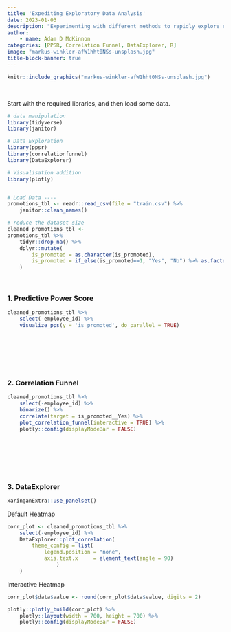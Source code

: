 ```yaml
---
title: 'Expediting Exploratory Data Analysis'
date: 2023-01-03
description: "Experimenting with different methods to rapidly explore relationships within datasets prior to performing other analytic activities."
author: 
    - name: Adam D McKinnon
categories: [PPSR, Correlation Funnel, DataExplorer, R]
image: "markus-winkler-afW1hht0NSs-unsplash.jpg"
title-block-banner: true
---
```


```r
knitr::include_graphics("markus-winkler-afW1hht0NSs-unsplash.jpg")

```

<br>

Start with the required libraries, and then load some data.

```r

# data manipulation
library(tidyverse)
library(janitor)

# Data Exploration
library(ppsr)
library(correlationfunnel)
library(DataExplorer)

# Visualisation addition
library(plotly)


# Load Data ----
promotions_tbl <- readr::read_csv(file = "train.csv") %>% 
    janitor::clean_names()

# reduce the dataset size
cleaned_promotions_tbl <-
promotions_tbl %>%
    tidyr::drop_na() %>% 
    dplyr::mutate(
        is_promoted = as.character(is_promoted),
        is_promoted = if_else(is_promoted==1, "Yes", "No") %>% as.factor()
    )

```

<br>

### 1. Predictive Power Score

```r

cleaned_promotions_tbl %>%
    select(-employee_id) %>%
    visualize_pps(y = 'is_promoted', do_parallel = TRUE)

```

<br>

<br>

<br>

### 2. Correlation Funnel

```r

cleaned_promotions_tbl %>% 
    select(-employee_id) %>% 
    binarize() %>% 
    correlate(target = is_promoted__Yes) %>% 
    plot_correlation_funnel(interactive = TRUE) %>% 
    plotly::config(displayModeBar = FALSE)


```

<br>

<br>

<br>

### 3. DataExplorer

```r

xaringanExtra::use_panelset()

```

::: panelset
::: panel
[Default Heatmap]{.panel-name}

```r


corr_plot <- cleaned_promotions_tbl %>% 
    select(-employee_id) %>% 
    DataExplorer::plot_correlation(
        theme_config = list(
            legend.position = "none",
            axis.text.x     = element_text(angle = 90)
                )
    )


```
:::

::: panel
[Interactive Heatmap]{.panel-name}

```r

corr_plot$data$value <- round(corr_plot$data$value, digits = 2)

plotly::plotly_build(corr_plot) %>% 
    plotly::layout(width = 700, height = 700) %>% 
    plotly::config(displayModeBar = FALSE)

```
:::
:::

<br>

<br>

<br>

<br>
